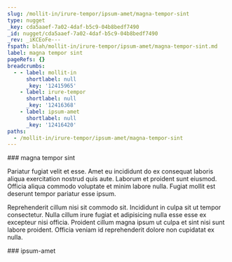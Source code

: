 ```yaml
---
slug: /mollit-in/irure-tempor/ipsum-amet/magna-tempor-sint
type: nugget
_key: cda5aaef-7a02-4daf-b5c9-04b8bedf7490
_id: nugget/cda5aaef-7a02-4daf-b5c9-04b8bedf7490
_rev: _iKCEoFe---
fspath: blah/mollit-in/irure-tempor/ipsum-amet/magna-tempor-sint.md
label: magna tempor sint
pageRefs: {}
breadcrumbs:
  - - label: mollit-in
      shortlabel: null
      _key: '12415965'
    - label: irure-tempor
      shortlabel: null
      _key: '12416368'
    - label: ipsum-amet
      shortlabel: null
      _key: '12416420'
paths:
  - /mollit-in/irure-tempor/ipsum-amet/magna-tempor-sint
---
```


<NuggetArea>
<Nugget slug="/mollit-in/irure-tempor/ipsum-amet/magna-tempor-sint" type="nugget" _key="cda5aaef-7a02-4daf-b5c9-04b8bedf7490" _id="nugget/cda5aaef-7a02-4daf-b5c9-04b8bedf7490" _rev="_iKCEoFe---" fspath="blah/mollit-in/irure-tempor/ipsum-amet/magna-tempor-sint.md" label="magna tempor sint" paths="/mollit-in/irure-tempor/ipsum-amet/magna-tempor-sint">
<NuggetBody>
### magna tempor sint

Pariatur fugiat velit et esse. Amet eu incididunt do ex consequat laboris aliqua exercitation nostrud quis aute. Laborum et proident sunt eiusmod. Officia aliqua commodo voluptate et minim labore nulla. Fugiat mollit est deserunt tempor pariatur esse ipsum.

Reprehenderit cillum nisi sit commodo sit. Incididunt in culpa sit ut tempor consectetur. Nulla cillum irure fugiat et adipisicing nulla esse esse ex excepteur nisi officia. Proident cillum magna ipsum ut culpa et sint nisi sunt labore proident. Officia veniam id reprehenderit dolore non cupidatat ex nulla.

</NuggetBody>
<Breadcrumbs>
<Crumbs>
<Crumb _key="12415965" label="mollit-in" /><Crumb _key="12416368" label="irure-tempor" /><Crumb _key="12416420" label="ipsum-amet" />
</Crumbs>
</Breadcrumbs>
</Nugget>

<NuggetsInbound>
</NuggetsInbound>
<NuggetsOutbound>
</NuggetsOutbound>
</NuggetArea>
<PassagesInbound>
<Passage direction="inbound" type="passage" _key="12416420" _id="passage/12416420" _rev="_iKCEoFa--A" label="ipsum-amet" passage="ipsum-amet" fspath="blah/mollit-in/irure-tempor/ipsum-amet" paths="/mollit-in/irure-tempor/ipsum-amet" slug="/mollit-in/irure-tempor/ipsum-amet">
<NuggetBody>
### ipsum-amet

</NuggetBody>
<Breadcrumbs>
<Crumbs>
<Crumb _key="12415965" label="mollit-in" /><Crumb _key="12416368" label="irure-tempor" />
</Crumbs>
</Breadcrumbs>
</Passage>

</PassagesInbound>
<PassagesOutbound>
</PassagesOutbound>